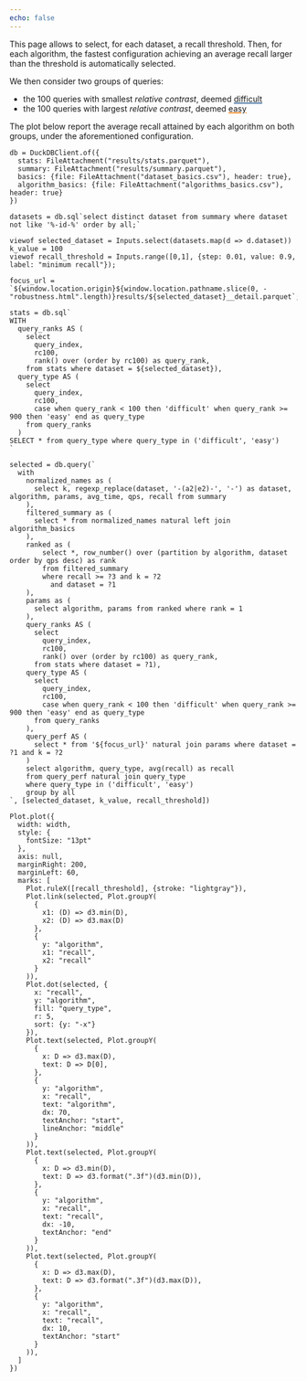 ```yaml
---
echo: false
---
```


This page allows to select, for each dataset, a recall threshold.
Then, for each algorithm, the fastest configuration achieving an average recall
larger than the threshold is automatically selected.

We then consider two groups of queries:

- the 100 queries with smallest _relative contrast_, deemed
  <span style="text-decoration: underline; text-decoration-thickness: .15em; text-decoration-color: #4e79a7">
  difficult</span>
- the 100 queries with largest _relative contrast_, deemed 
  <span style="text-decoration: underline; text-decoration-thickness: .15em; text-decoration-color: #f28e2c">
  easy </span>

The plot below report the average recall attained by each algorithm
on both groups, under the aforementioned configuration.

```ojs
db = DuckDBClient.of({
  stats: FileAttachment("results/stats.parquet"),
  summary: FileAttachment("results/summary.parquet"),
  basics: {file: FileAttachment("dataset_basics.csv"), header: true},
  algorithm_basics: {file: FileAttachment("algorithms_basics.csv"), header: true}
})

datasets = db.sql`select distinct dataset from summary where dataset not like '%-id-%' order by all;`
```

```ojs
viewof selected_dataset = Inputs.select(datasets.map(d => d.dataset))
k_value = 100
viewof recall_threshold = Inputs.range([0,1], {step: 0.01, value: 0.9, label: "minimum recall"});
```

```ojs
focus_url = `${window.location.origin}${window.location.pathname.slice(0, -"robustness.html".length)}results/${selected_dataset}__detail.parquet`;
```

```ojs
stats = db.sql`
WITH
  query_ranks AS (
    select 
      query_index, 
      rc100, 
      rank() over (order by rc100) as query_rank,
    from stats where dataset = ${selected_dataset}),
  query_type AS (
    select
      query_index,
      rc100,
      case when query_rank < 100 then 'difficult' when query_rank >= 900 then 'easy' end as query_type
    from query_ranks
  )
SELECT * from query_type where query_type in ('difficult', 'easy')
`
```

```ojs
selected = db.query(`
  with
    normalized_names as (
      select k, regexp_replace(dataset, '-(a2|e2)-', '-') as dataset, algorithm, params, avg_time, qps, recall from summary
    ),
    filtered_summary as (
      select * from normalized_names natural left join algorithm_basics
    ),
    ranked as (
        select *, row_number() over (partition by algorithm, dataset order by qps desc) as rank
        from filtered_summary
        where recall >= ?3 and k = ?2
          and dataset = ?1 
    ),
    params as (
      select algorithm, params from ranked where rank = 1
    ),
    query_ranks AS (
      select 
        query_index, 
        rc100, 
        rank() over (order by rc100) as query_rank,
      from stats where dataset = ?1),
    query_type AS (
      select
        query_index,
        rc100,
        case when query_rank < 100 then 'difficult' when query_rank >= 900 then 'easy' end as query_type
      from query_ranks
    ),
    query_perf AS (
      select * from '${focus_url}' natural join params where dataset = ?1 and k = ?2
    )
    select algorithm, query_type, avg(recall) as recall
    from query_perf natural join query_type
    where query_type in ('difficult', 'easy')
    group by all
`, [selected_dataset, k_value, recall_threshold])

```

```ojs
Plot.plot({
  width: width,
  style: {
    fontSize: "13pt"
  },
  axis: null,
  marginRight: 200,
  marginLeft: 60,
  marks: [
    Plot.ruleX([recall_threshold], {stroke: "lightgray"}),
    Plot.link(selected, Plot.groupY(
      {
        x1: (D) => d3.min(D),
        x2: (D) => d3.max(D)
      },
      {
        y: "algorithm",
        x1: "recall",
        x2: "recall"
      }
    )),
    Plot.dot(selected, {
      x: "recall", 
      y: "algorithm", 
      fill: "query_type",
      r: 5,
      sort: {y: "-x"}
    }),
    Plot.text(selected, Plot.groupY(
      {
        x: D => d3.max(D),
        text: D => D[0],
      },
      {
        y: "algorithm",
        x: "recall",
        text: "algorithm",
        dx: 70,
        textAnchor: "start",
        lineAnchor: "middle"
      }
    )),
    Plot.text(selected, Plot.groupY(
      {
        x: D => d3.min(D),
        text: D => d3.format(".3f")(d3.min(D)),
      },
      {
        y: "algorithm",
        x: "recall",
        text: "recall",
        dx: -10,
        textAnchor: "end"
      }
    )),
    Plot.text(selected, Plot.groupY(
      {
        x: D => d3.max(D),
        text: D => d3.format(".3f")(d3.max(D)),
      },
      {
        y: "algorithm",
        x: "recall",
        text: "recall",
        dx: 10,
        textAnchor: "start"
      }
    )),
  ]
})
```
